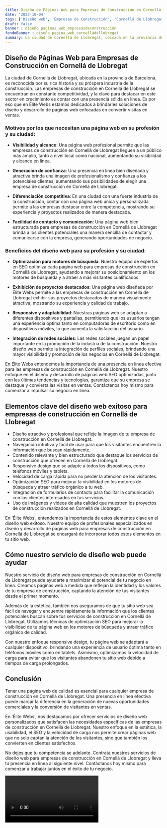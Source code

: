 ```yaml
---
title: Diseño de Páginas Web para Empresas de Construcción en Cornellá de Llobregat
date: '2023-10-04'
tags: ['Diseño web', 'Empresas de Construcción', 'Cornellá de Llobregat']
draft: false
banner : diseño_paginas_web_empresasdeconstrucción
fondoBanner : diseño_pagina_web_cornelládellobregat
summary: La ciudad de Cornellá de Llobregat, ubicada en la provincia de Barcelona, es reconocida por su rica historia y su próspera industria de la construcción. Las empresas de construcción en Cornellá de Llobregat se encuentran en constante competitividad, y la clave para destacar en este sector en crecimiento es contar con una presencia sólida en línea. Es por eso que en Élite Webs estamos dedicados a brindarles soluciones de diseño y desarrollo de páginas web enfocadas en convertir visitas en ventas.
---
```


## Diseño de Páginas Web para Empresas de Construcción en Cornellá de Llobregat

La ciudad de Cornellá de Llobregat, ubicada en la provincia de Barcelona, es reconocida por su rica historia y su próspera industria de la construcción. Las empresas de construcción en Cornellá de Llobregat se encuentran en constante competitividad, y la clave para destacar en este sector en crecimiento es contar con una presencia sólida en línea. Es por eso que en Élite Webs estamos dedicados a brindarles soluciones de diseño y desarrollo de páginas web enfocadas en convertir visitas en ventas.

### Motivos por los que necesitan una página web en su profesión y su ciudad:

- **Visibilidad y alcance**: Una página web profesional permite que las empresas de construcción en Cornellá de Llobregat lleguen a un público más amplio, tanto a nivel local como nacional, aumentando su visibilidad y alcance en línea.

- **Generación de confianza**: Una presencia en línea bien diseñada y atractiva brinda una imagen de profesionalismo y confianza a los potenciales clientes, aumentando sus posibilidades de elegir una empresa de construcción en Cornellá de Llobregat.

- **Diferenciación competitiva**: En una ciudad con una fuerte industria de la construcción, contar con una página web única y personalizada permite a las empresas destacar entre la competencia, mostrando su experiencia y proyectos realizados de manera destacada.

- **Facilidad de contacto y comunicación**: Una página web bien estructurada para empresas de construcción en Cornellá de Llobregat brinda a los clientes potenciales una manera sencilla de contactar y comunicarse con la empresa, generando oportunidades de negocio.

### Beneficios del diseño web para su profesión y su ciudad:

- **Optimización para motores de búsqueda**: Nuestro equipo de expertos en SEO optimiza cada página web para empresas de construcción en Cornellá de Llobregat, ayudando a mejorar su posicionamiento en los motores de búsqueda y a atraer a más visitantes cualificados.

- **Exhibición de proyectos destacados**: Una página web diseñada por Élite Webs permite a las empresas de construcción en Cornellá de Llobregat exhibir sus proyectos destacados de manera visualmente atractiva, mostrando su experiencia y calidad de trabajo.

- **Responsive y adaptabilidad**: Nuestras páginas web se adaptan a diferentes dispositivos y pantallas, permitiendo que los usuarios tengan una experiencia óptima tanto en computadoras de escritorio como en dispositivos móviles, lo que aumenta la satisfacción del usuario.

- **Integración de redes sociales**: Las redes sociales juegan un papel importante en la promoción de la industria de la construcción. Nuestro diseño web permite la integración de perfiles sociales, brindando una mayor visibilidad y promoción de los negocios en Cornellá de Llobregat.

En Élite Webs entendemos la importancia de una presencia en línea efectiva para las empresas de construcción en Cornellá de Llobregat. Nuestro enfoque en el diseño y desarrollo de páginas web SEO optimizadas, junto con las últimas tendencias y tecnologías, garantiza que su empresa se destaque y convierta las visitas en ventas. Contáctenos hoy mismo para comenzar a impulsar su negocio en línea.

<GifSeo />

<Cta />

## Elementos clave del diseño web exitoso para empresas de construcción en Cornellá de Llobregat

- Diseño atractivo y profesional que refleje la imagen de tu empresa de construcción en Cornellá de Llobregat.
- Navegación intuitiva y fácil de usar para que los visitantes encuentren la información que buscan rápidamente.
- Contenido relevante y bien estructurado que destaque los servicios de construcción que ofrecen en Cornellá de Llobregat.
- Responsive design que se adapte a todos los dispositivos, como teléfonos móviles y tablets.
- Velocidad de carga rápida para no perder la atención de los visitantes.
- Optimización SEO para mejorar la visibilidad en los motores de búsqueda y atraer tráfico orgánico a tu web.
- Integración de formularios de contacto para facilitar la comunicación con los clientes interesados en tus servicios.
- Uso de imágenes y videos de alta calidad que muestren los proyectos de construcción realizados en Cornellá de Llobregat.

En 'Élite Webs', entendemos la importancia de estos elementos clave en el diseño web exitoso. Nuestro equipo de profesionales especializados en diseño y desarrollo de páginas web para empresas de construcción en Cornellá de Llobregat se encargará de incorporar todos estos elementos en tu sitio web.

## Cómo nuestro servicio de diseño web puede ayudar

Nuestro servicio de diseño web para empresas de construcción en Cornellá de Llobregat puede ayudarte a maximizar el potencial de tu negocio en línea. Creamos páginas web a medida que reflejan la identidad y los valores de tu empresa de construcción, captando la atención de tus visitantes desde el primer momento.

Además de la estética, también nos aseguramos de que tu sitio web sea fácil de navegar y encuentre rápidamente la información que los clientes potenciales buscan sobre tus servicios de construcción en Cornellá de Llobregat. Utilizamos técnicas de optimización SEO para mejorar la visibilidad de tu página web en los motores de búsqueda y atraer tráfico orgánico de calidad.

Con nuestro enfoque responsive design, tu página web se adaptará a cualquier dispositivo, brindando una experiencia de usuario óptima tanto en teléfonos móviles como en tablets. Asimismo, optimizamos la velocidad de carga para evitar que los visitantes abandonen tu sitio web debido a tiempos de carga prolongados.

## Conclusión

Tener una página web de calidad es esencial para cualquier empresa de construcción en Cornellá de Llobregat. Una presencia en línea efectiva puede marcar la diferencia en la generación de nuevas oportunidades comerciales y la conversión de visitantes en ventas.

En 'Élite Webs', nos destacamos por ofrecer servicios de diseño web personalizados que satisfacen las necesidades específicas de las empresas de construcción en Cornellá de Llobregat. Nuestro enfoque en la estética, la usabilidad, el SEO y la velocidad de carga nos permite crear páginas web que no solo captan la atención de los visitantes, sino que también los convierten en clientes satisfechos.

No dejes que tu competencia se adelante. Contrata nuestros servicios de diseño web para empresas de construcción en Cornellá de Llobregat y lleva tu presencia en línea al siguiente nivel. Contáctanos hoy mismo para comenzar a trabajar juntos en el éxito de tu negocio.

<Video />

<CtaBot job='Empresas de Construcción' city='Cornellá de Llobregat'/>

<Gmaps query='Cornellá de Llobregat+españa+maps' />